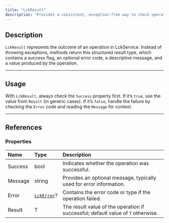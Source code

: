 ```yaml
---
title: "LckResult"
description: "Provides a consistent, exception-free way to check operation success, retrieve results, and handle errors in LCK."
---
```


## Description

`LckResult` represents the outcome of an operation in LckService. Instead of throwing exceptions, methods return this structured result type, which contains a success flag, an optional error code, a descriptive message, and a value produced by the operation.

---

## Usage

With `LckResult`, always check the `Success` property first. If it’s `true`, use the value from `Result` (in generic cases). If it’s `false`, handle the failure by checking the `Error` code and reading the `Message` for context.

---

## References

### Properties

| Name    | Type      | Description                                                                      |
| :------ | :-------- | :------------------------------------------------------------------------------- |
| Success | bool      | Indicates whether the operation was successful.                                  |
| Message | string    | Provides an optional message, typically used for error information.              |
| Error   | [`LckError`](/api-reference/LckError)? | Contains the error code or type if the operation failed.                         |
| Result  | T         | The result value of the operation if successful; default value of `T` otherwise. |